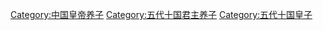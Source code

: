 [[Category:中国皇帝养子|Category:中国皇帝养子]]
[[Category:五代十国君主养子|Category:五代十国君主养子]]
[[Category:五代十国皇子|Category:五代十国皇子]]